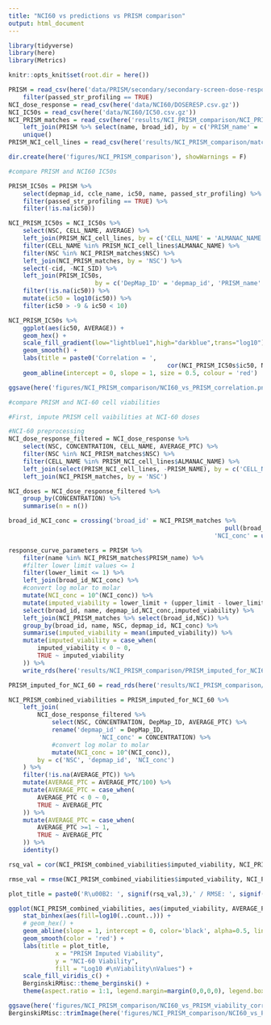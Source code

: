 ```yaml
---
title: "NCI60 vs predictions vs PRISM comparison"
output: html_document
---
```


```r
library(tidyverse)
library(here)
library(Metrics)

knitr::opts_knit$set(root.dir = here())
```

```r
PRISM = read_csv(here('data/PRISM/secondary/secondary-screen-dose-response-curve-parameters.csv')) %>% 
	filter(passed_str_profiling == TRUE) 
NCI_dose_response = read_csv(here('data/NCI60/DOSERESP.csv.gz'))
NCI_IC50s = read_csv(here('data/NCI60/IC50.csv.gz'))
NCI_PRISM_matches = read_csv(here('results/NCI_PRISM_comparison/NCI_PRISM_matches.csv')) %>% 
	left_join(PRISM %>% select(name, broad_id), by = c('PRISM_name' = 'name')) %>% 
	unique()
PRISM_NCI_cell_lines = read_csv(here('results/NCI_PRISM_comparison/matched_ALMANAC_cell_lines.csv'))

dir.create(here('figures/NCI_PRISM_comparison'), showWarnings = F)
```

```r
#compare PRISM and NCI60 IC50s

PRISM_IC50s = PRISM %>% 
	select(depmap_id, ccle_name, ic50, name, passed_str_profiling) %>% 
	filter(passed_str_profiling == TRUE) %>% 
	filter(!is.na(ic50))

NCI_PRISM_IC50s = NCI_IC50s %>% 
	select(NSC, CELL_NAME, AVERAGE) %>% 
	left_join(PRISM_NCI_cell_lines, by = c('CELL_NAME' = 'ALMANAC_NAME')) %>% 
	filter(CELL_NAME %in% PRISM_NCI_cell_lines$ALMANAC_NAME) %>% 
	filter(NSC %in% NCI_PRISM_matches$NSC) %>% 
	left_join(NCI_PRISM_matches, by = 'NSC') %>% 
	select(-cid, -NCI_SID) %>% 
	left_join(PRISM_IC50s, 
						by = c('DepMap_ID' = 'depmap_id', 'PRISM_name' = 'name')) %>% 
	filter(!is.na(ic50)) %>% 
	mutate(ic50 = log10(ic50)) %>% 
	filter(ic50 > -9 & ic50 < 10)

NCI_PRISM_IC50s %>% 
	ggplot(aes(ic50, AVERAGE)) +
	geom_hex() +
	scale_fill_gradient(low="lightblue1",high="darkblue",trans="log10") +
	geom_smooth() +
	labs(title = paste0('Correlation = ',
											cor(NCI_PRISM_IC50s$ic50, NCI_PRISM_IC50s$AVERAGE))) + 
	geom_abline(intercept = 0, slope = 1, size = 0.5, colour = 'red')

ggsave(here('figures/NCI_PRISM_comparison/NCI60_vs_PRISM_correlation.png'), height = 7, width = 10)
```

```r
#compare PRISM and NCI-60 cell viabilities

#First, impute PRISM cell vaibilities at NCI-60 doses

#NCI-60 preprocessing
NCI_dose_response_filtered = NCI_dose_response %>% 
	select(NSC, CONCENTRATION, CELL_NAME, AVERAGE_PTC) %>% 
	filter(NSC %in% NCI_PRISM_matches$NSC) %>% 
	filter(CELL_NAME %in% PRISM_NCI_cell_lines$ALMANAC_NAME) %>% 
	left_join(select(PRISM_NCI_cell_lines, -PRISM_NAME), by = c('CELL_NAME' = 'ALMANAC_NAME')) %>%
	left_join(NCI_PRISM_matches, by = 'NSC') 

NCI_doses = NCI_dose_response_filtered %>% 
	group_by(CONCENTRATION) %>% 
	summarise(n = n())

broad_id_NCI_conc = crossing('broad_id' = NCI_PRISM_matches %>% 
														 	pull(broad_id), 
														 'NCI_conc' = unique(NCI_doses$CONCENTRATION))

response_curve_parameters = PRISM %>% 
	filter(name %in% NCI_PRISM_matches$PRISM_name) %>% 
	#filter lower limit values <= 1
	filter(lower_limit <= 1) %>%
	left_join(broad_id_NCI_conc) %>% 
	#convert log molar to molar 
	mutate(NCI_conc = 10^(NCI_conc)) %>% 
	mutate(imputed_viability = lower_limit + (upper_limit - lower_limit)/(1 + exp(slope * (log(NCI_conc*10^6) - log(ec50))))) %>%
	select(broad_id, name, depmap_id,NCI_conc,imputed_viability) %>% 
	left_join(NCI_PRISM_matches %>% select(broad_id,NSC)) %>%
	group_by(broad_id, name, NSC, depmap_id, NCI_conc) %>%
	summarise(imputed_viability = mean(imputed_viability)) %>% 
	mutate(imputed_viability = case_when(
		imputed_viability < 0 ~ 0,
		TRUE ~ imputed_viability
	)) %>% 
	write_rds(here('results/NCI_PRISM_comparison/PRISM_imputed_for_NCI60_tidy.rds'), compress = 'gz')
```

```r
PRISM_imputed_for_NCI_60 = read_rds(here('results/NCI_PRISM_comparison/PRISM_imputed_for_NCI60_tidy.rds'))

NCI_PRISM_combined_viabilities = PRISM_imputed_for_NCI_60 %>% 
	left_join(
		NCI_dose_response_filtered %>% 
			select(NSC, CONCENTRATION, DepMap_ID, AVERAGE_PTC) %>%
			rename('depmap_id' = DepMap_ID,
						 'NCI_conc' = CONCENTRATION) %>% 
			#convert log molar to molar
			mutate(NCI_conc = 10^(NCI_conc)),
		by = c('NSC', 'depmap_id', 'NCI_conc')
	) %>% 
	filter(!is.na(AVERAGE_PTC)) %>% 
	mutate(AVERAGE_PTC = AVERAGE_PTC/100) %>% 
	mutate(AVERAGE_PTC = case_when(
		AVERAGE_PTC < 0 ~ 0,
		TRUE ~ AVERAGE_PTC
	)) %>%
	mutate(AVERAGE_PTC = case_when(
		AVERAGE_PTC >=1 ~ 1,
		TRUE ~ AVERAGE_PTC
	)) %>%
	identity()
```


```r
rsq_val = cor(NCI_PRISM_combined_viabilities$imputed_viability, NCI_PRISM_combined_viabilities$AVERAGE_PTC)^2

rmse_val = rmse(NCI_PRISM_combined_viabilities$imputed_viability, NCI_PRISM_combined_viabilities$AVERAGE_PTC)

plot_title = paste0('R\u00B2: ', signif(rsq_val,3),' / RMSE: ', signif(rmse_val,3))

ggplot(NCI_PRISM_combined_viabilities, aes(imputed_viability, AVERAGE_PTC)) +
	stat_binhex(aes(fill=log10(..count..))) +
	# geom_hex() +
	geom_abline(slope = 1, intercept = 0, color='black', alpha=0.5, linetype = 2) +
	geom_smooth(color = 'red') +
	labs(title = plot_title,
			 x = "PRISM Imputed Viability",
			 y = "NCI-60 Viability",
			 fill = "Log10 #\nViability\nValues") +
	scale_fill_viridis_c() +
	BerginskiRMisc::theme_berginski() +
	theme(aspect.ratio = 1:1, legend.margin=margin(0,0,0,0), legend.box.margin=margin(-10,-5,-10,-10))

ggsave(here('figures/NCI_PRISM_comparison/NCI60_vs_PRISM_viability_correlation.png'),width=3.5,height=3.5)	
BerginskiRMisc::trimImage(here('figures/NCI_PRISM_comparison/NCI60_vs_PRISM_viability_correlation.png'))
```

